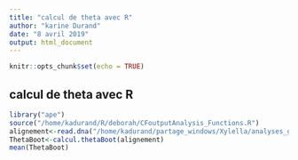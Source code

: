 ```yaml
---
title: "calcul de theta avec R"
author: "karine Durand"
date: "8 avril 2019"
output: html_document
---
```


```r
knitr::opts_chunk$set(echo = TRUE)
```

## calcul de theta avec R

```r
library("ape")
source("/home/kadurand/R/deborah/CFoutputAnalysis_Functions.R")
alignement<-read.dna("/home/kadurand/partage_windows/Xylella/analyses_genomiques/Tip-dating/clonalframe/paucamultiP229/paucamultiP229.fasta", format= "fasta", as.character =T)      
ThetaBoot<-calcul.thetaBoot(alignement)
mean(ThetaBoot)
```


